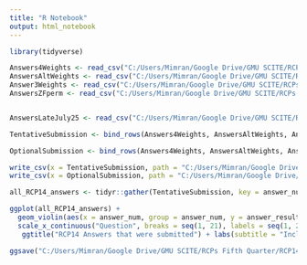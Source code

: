 ```yaml
---
title: "R Notebook"
output: html_notebook
---
```


```r
library(tidyverse)
```


```r
Answers4Weights <- read_csv("C:/Users/Mimran/Google Drive/GMU SCITE/RCPs Fifth Quarter/RCP14/RCP14_algo2_Jul24_DVersion_Case3_4weights_answers/4Weights_submittable.csv")
AnswersAltWeights <- read_csv("C:/Users/Mimran/Google Drive/GMU SCITE/RCPs Fifth Quarter/RCP14/RCP14_algo2_Jul24_DVersion_Case3_topWeightsOrg6_answers/AltWeights_submittable.csv")
Answer3Weights <- read_csv("C:/Users/Mimran/Google Drive/GMU SCITE/RCPs Fifth Quarter/RCP14/RCP14_algo2_Jul23_DVersion_Case3_3weights_answers/3weights_submittable.csv")
AnswersZFperm <- read_csv("C:/Users/Mimran/Google Drive/GMU SCITE/RCPs Fifth Quarter/RCP14/RCP14 Algo2 ZF Data 5 orgs 4 iters perm/ZF4iter_permed_submittable.csv")


AnswersLateJuly25 <- read_csv("C:/Users/Mimran/Google Drive/GMU SCITE/RCPs Fifth Quarter/RCP14/RCP14_algo2_Jul24_DVersion_Case3_4weights_answers/July25Night_submittable.csv")
```




```r
TentativeSubmission <- bind_rows(Answers4Weights, AnswersAltWeights, Answer3Weights, AnswersZFperm)

OptionalSubmission <- bind_rows(Answers4Weights, AnswersAltWeights, Answer3Weights, AnswersZFperm, AnswersLateJuly25)

```

```r
write_csv(x = TentativeSubmission, path = "C:/Users/Mimran/Google Drive/GMU SCITE/RCPs Fifth Quarter/RCP14/Submission CSVs/tentative_submission.csv")
write_csv(x = OptionalSubmission, path = "C:/Users/Mimran/Google Drive/GMU SCITE/RCPs Fifth Quarter/RCP14/Submission CSVs/optional_submission (includes new 5 orgs).csv")
```



```r
all_RCP14_answers <- tidyr::gather(TentativeSubmission, key = answer_num, value = answer_result) %>% mutate(answer_num = as.integer(answer_num))
```

```r
ggplot(all_RCP14_answers) +
  geom_violin(aes(x = answer_num, group = answer_num, y = answer_result), draw_quantiles = c(0.2, 0.8), scale = "width") + scale_y_continuous("Estimate", limits = c(0, 1)) + 
  scale_x_continuous("Question", breaks = seq(1, 21), labels = seq(1, 21)) +
   ggtitle("RCP14 Answers that were submitted") + labs(subtitle = "Includes 4 sets of estimates") + theme_bw() + theme(panel.grid.major.x = element_blank(), panel.grid.minor.x = element_blank())
```

```r
ggsave("C:/Users/Mimran/Google Drive/GMU SCITE/RCPs Fifth Quarter/RCP14/Submission CSVs/SubmissionAnswers.png", width = 15, height = 5)
```

